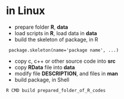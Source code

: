 = in Linux =
* prepare folder '''R''', '''data'''
* load scripts in '''R''', load data in '''data'''
* build the skeleton of package, in R
  package.skeleton(name='package name', ...)
* copy c, c++ or other source code into '''src'''
* copy '''RData''' file into '''data'''
* modify file '''DESCRIPTION''', and files in '''man'''
* build package, in Shell
 R CMD build prepared_folder_of_R_codes